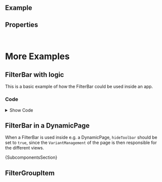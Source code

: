
<Meta of={ComponentStories} />

<DocsHeader />

<br />

## Example

<Canvas of={ComponentStories.Default} />

## Properties

<ControlsWithNote of={ComponentStories.Default} />

<br />

# More Examples

## FilterBar with logic

This is a basic example of how the FilterBar could be used inside an app.

<Canvas of={ComponentStories.WithLogic} />

### Code

<details>

<summary>Show Code</summary>

```jsx
const FilterBarComponent = (args) => {
  const [age, setAge] = useState(37);
  const [countries, setCountries] = useState({});
  const [currency, setCurrency] = useState('USD');
  const [date, setDate] = useState('');
  const [dateRange, setDateRange] = useState('');
  const handleAgeChange = (e) => {
    setAge(e.target.value);
  };
  const handleCountriesChange = (e) => {
    setCountries(
      e.detail.items.reduce((acc, cur) => {
        return { ...acc, [cur.getAttribute('text').toLowerCase()]: true };
      }, {})
    );
  };
  const handleCurrencyChange = (e) => {
    setCurrency(e.detail.selectedOption.textContent);
  };
  const handleDateChange = (e) => {
    if (e.detail.valid) {
      setDate(e.detail.value);
    }
  };
  const handleDateRangeChange = (e) => {
    if (e.detail.valid) {
      setDateRange(e.detail.value);
    }
  };
  return (
    <>
      <FilterBar>
        <FilterGroupItem label="Age" active={!!age} required>
          <StepInput value={age} onChange={handleAgeChange} required />
        </FilterGroupItem>
        <FilterGroupItem label="Countries" active={Object.keys(countries).length > 0}>
          <MultiComboBox onSelectionChange={handleCountriesChange}>
            <MultiComboBoxItem text="Argentina" selected={countries.argentina} />
            <MultiComboBoxItem text="Bulgaria" selected={countries.bulgaria} />
            <MultiComboBoxItem text="Finland" selected={countries.finland} />
            <MultiComboBoxItem text="Germany" selected={countries.germany} />
            <MultiComboBoxItem text="Ireland" selected={countries.ireland} />
            <MultiComboBoxItem text="Ukraine" selected={countries.ukraine} />
            <MultiComboBoxItem text="USA" selected={countries.usa} />
          </MultiComboBox>
        </FilterGroupItem>
        <FilterGroupItem label="Currency" active={!!currency}>
          <Select onChange={handleCurrencyChange}>
            <Option additionalText="€" selected={currency === 'EUR'}>
              EUR
            </Option>
            <Option additionalText="$" selected={currency === 'USD'}>
              USD
            </Option>
            <Option additionalText="£" selected={currency === 'GBP'}>
              GBP
            </Option>
            <Option additionalText="₺" selected={currency === 'TRY'}>
              TRY
            </Option>
            <Option additionalText="¥" selected={currency === 'JPY'}>
              JPY
            </Option>
          </Select>
        </FilterGroupItem>
        <FilterGroupItem label="Date" active={!!date}>
          <DatePicker value={date} onChange={handleDateChange} style={{ minWidth: 'auto' }} on />
        </FilterGroupItem>
        <FilterGroupItem label="Date Range" active={!!dateRange} visibleInFilterBar={false}>
          <DateRangePicker value={dateRange} onChange={handleDateRangeChange} style={{ minWidth: 'auto' }} on />
        </FilterGroupItem>
      </FilterBar>
      <FlexBox direction={FlexBoxDirection.Column}>
        <FlexBox>
          <Label showColon>Age</Label>
          <Text>{age}</Text>
        </FlexBox>
        <FlexBox>
          <Label showColon>Countries</Label>
          <Text>{JSON.stringify(countries)}</Text>
        </FlexBox>
        <FlexBox>
          <Label showColon>Currency</Label>
          <Text>{currency}</Text>
        </FlexBox>
        <FlexBox>
          <Label showColon>Date</Label>
          <Text>{date}</Text>
        </FlexBox>
        <FlexBox>
          <Label showColon>Date Range</Label>
          <Text>{dateRange}</Text>
        </FlexBox>
      </FlexBox>
    </>
  );
};
```

</details>

## FilterBar in a DynamicPage

When a FilterBar is used inside e.g. a DynamicPage, `hideToolbar` should be set to `true`, since the `VariantManagement` of
the page is then responsible for the different views.

<Canvas of={ComponentStories.InDynamicPage} />

<Markdown>{SubcomponentsSection}</Markdown>

## FilterGroupItem

<Description of={FilterGroupItem} />
<ArgTypesWithNote of={FilterGroupItem} />

<Footer />
